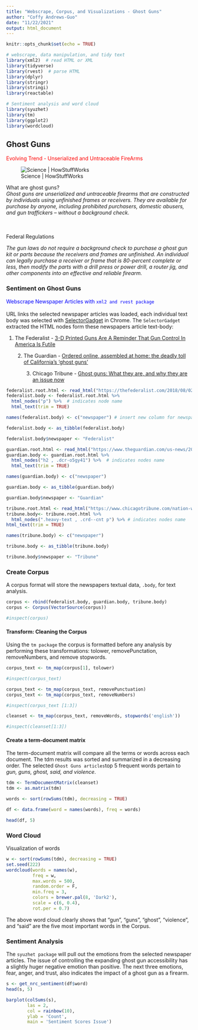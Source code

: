 ```yaml
---
title: "Webscrape, Corpus, and Visualizations - Ghost Guns"
author: "Coffy Andrews-Guo"
date: "11/22/2021"
output: html_document
---
```


```r
knitr::opts_chunk$set(echo = TRUE)
```

```r
# webscrape, data manipulation, and tidy text
library(xml2)  # read HTML or XML
library(tidyverse)
library(rvest)  # parse HTML
library(dplyr)
library(stringr)
library(stringi)
library(reactable)

# Sentiment analysis and word cloud
library(syuzhet)
library(tm)
library(ggplot2)
library(wordcloud)
```

## Ghost Guns

[Evolving Trend - Unserialized and Untraceable FireArms]{style="color: red;"}

![Science \| HowStuffWorks](ghost_guns.jpg)

| What are ghost guns?
| *Ghost guns are unserialized and untraceable firearms that are constructed by individuals using unfinished frames or receivers. They are available for purchase by anyone, including prohibited purchasers, domestic abusers, and gun traffickers -- without a background check.*

<br></br>  Federal Regulations

<p>

*The gun laws do not require a background check to purchase a ghost gun kit or parts because the receivers and frames are unfinished. An individual can legally purchase a receiver or frame that is 80-percent complete or less, then modify the parts with a drill press or power drill, a router jig, and other components into an effective and reliable firearm.*

</p>

### Sentiment on Ghost Guns

[Webscrape Newspaper Articles with `xml2 and rvest package`]{style="color: blue;"} <br></br> URL links the selected newspaper articles was loaded, each individual text body was selected with [SelectorGadget](https://selectorgadget.com/) in Chrome. The `SelectorGadget` extracted the HTML nodes form these newspapers article text-body:

<p>

1.  The Federalist - [3-D Printed Guns Are A Reminder That Gun Control In America Is Futile](https://thefederalist.com/2018/08/02/3-d-printed-guns-reminder-gun-control-america-futile)

    </p>

    <p>

    2.  The Guardian - [Ordered online, assembled at home: the deadly toll of California's 'ghost guns'](https://www.theguardian.com/us-news/2021/may/18/california-ghost-guns-deadly-toll)

        </p>

        <p>

        3.  Chicago Tribune - [Ghost guns: What they are, and why they are an issue now](https://www.chicagotribune.com/nation-world/ct-aud-nw-nyt-cb-ghost-guns-20210409-v7osb6gxvfgdneo6z7v5dupdt4-story.html)

            </p>

```r

federalist.root.html <- read_html("https://thefederalist.com/2018/08/02/3-d-printed-guns-reminder-gun-control-america-futile/")
federalist.body <- federalist.root.html %>%
  html_nodes("p") %>%  # indicates node name
  html_text(trim = TRUE) 

names(federalist.body) <- c("newspaper") # insert new column for newspaper name

federalist.body <- as_tibble(federalist.body)

federalist.body$newspaper <- "Federalist"
```

```r
guardian.root.html <- read_html("https://www.theguardian.com/us-news/2021/may/18/california-ghost-guns-deadly-toll")
guardian.body <- guardian.root.html %>%
  html_nodes("h2 , .dcr-o5gy41") %>%  # indicates nodes name
  html_text(trim = TRUE)

names(guardian.body) <- c("newspaper")

guardian.body <- as_tibble(guardian.body)

guardian.body$newspaper <- "Guardian"
```

```r
tribune.root.html <- read_html("https://www.chicagotribune.com/nation-world/ct-aud-nw-nyt-cb-ghost-guns-20210409-v7osb6gxvfgdneo6z7v5dupdt4-story.html")
tribune.body<- tribune.root.html %>%
  html_nodes(".heavy-text , .crd--cnt p") %>% # indicates nodes name
html_text(trim = TRUE) 

names(tribune.body) <- c("newspaper")

tribune.body <- as_tibble(tribune.body)

tribune.body$newspaper <- "Tribune"
```

### Create Corpus

A corpus format will store the newspapers textual data, `.body`, for text analysis.

```r

corpus <- rbind(federalist.body, guardian.body, tribune.body)
corpus <- Corpus(VectorSource(corpus))

#inspect(corpus)
```

#### Transform: Cleaning the Corpus

Using the `tm package` the corpus is formatted before any analysis by performing these transformations: tolower, removePunctation, removeNumbers, and remove stopwords.

```r
corpus_text <- tm_map(corpus[1], tolower)

#inspect(corpus_text)
```

```r
corpus_text <- tm_map(corpus_text, removePunctuation)
corpus_text <- tm_map(corpus_text, removeNumbers)

#inspect(corpus_text [1:3])
```

```r
cleanset <- tm_map(corpus_text, removeWords, stopwords('english'))

#inspect(cleanset[1:3])
```

#### Create a term-document matrix

The term-document matrix will compare all the terms or words across each document. The tdm results was sorted and summarized in a decreasing order. The selected `Ghost Guns articles`top 5 frequent words pertain to *gun, guns, ghost, said, and violence*.

```r

tdm <- TermDocumentMatrix(cleanset)
tdm <- as.matrix(tdm)

words <- sort(rowSums(tdm), decreasing = TRUE)

df <- data.frame(word = names(words), freq = words)

head(df, 5)
```

### Word Cloud

Visualization of words

```r

w <- sort(rowSums(tdm), decreasing = TRUE)
set.seed(222)
wordcloud(words = names(w),
          freq = w,
          max.words = 500,
          random.order = F,
          min.freq = 3,
          colors = brewer.pal(8, 'Dark2'),
          scale = c(6, 0.4),
          rot.per = 0.7)
```

The above word cloud clearly shows that "gun", "guns", "ghost", "violence", and "said" are the five most important words in the Corpus.

### Sentiment Analysis

The `syuzhet package` will pull out the emotions from the selected newspaper articles. The issue of controlling the expanding ghost gun accessibility has a slightly huger negative emotion than positive. The next three emotions, fear, anger, and trust, also indicates the impact of a ghost gun as a firearm.

```r
s <- get_nrc_sentiment(df$word)
head(s, 5)
```

```r
barplot(colSums(s),
        las = 2,
        col = rainbow(10),
        ylab = 'Count',
        main = 'Sentiment Scores Issue')
```
